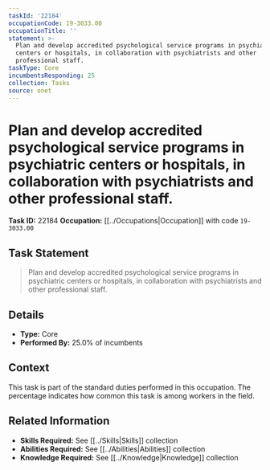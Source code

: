 ```yaml
---
taskId: '22184'
occupationCode: 19-3033.00
occupationTitle: ''
statement: >-
  Plan and develop accredited psychological service programs in psychiatric
  centers or hospitals, in collaboration with psychiatrists and other
  professional staff.
taskType: Core
incumbentsResponding: 25
collection: Tasks
source: onet
---
```

# Plan and develop accredited psychological service programs in psychiatric centers or hospitals, in collaboration with psychiatrists and other professional staff.

**Task ID:** 22184
**Occupation:** [[../Occupations|Occupation]] with code `19-3033.00`

## Task Statement

> Plan and develop accredited psychological service programs in psychiatric centers or hospitals, in collaboration with psychiatrists and other professional staff.

## Details

- **Type:** Core
- **Performed By:** 25.0% of incumbents

## Context

This task is part of the standard duties performed in this occupation. The percentage indicates how common this task is among workers in the field.

## Related Information

- **Skills Required:** See [[../Skills|Skills]] collection
- **Abilities Required:** See [[../Abilities|Abilities]] collection
- **Knowledge Required:** See [[../Knowledge|Knowledge]] collection
